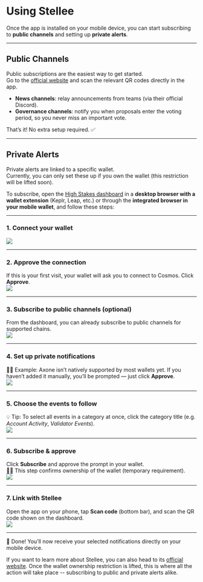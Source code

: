 
# Using Stellee

Once the app is installed on your mobile device, you can start subscribing to **public channels** and setting up **private alerts**.

---

## Public Channels

Public subscriptions are the easiest way to get started.  
Go to the [official website](https://stellee.highstakes.ch/get-started#channels) and scan the relevant QR codes directly in the app.  

- **News channels**: relay announcements from teams (via their official Discord).  
- **Governance channels**: notify you when proposals enter the voting period, so you never miss an important vote.  

That’s it! No extra setup required. ✅  

---

## Private Alerts

Private alerts are linked to a specific wallet.  
Currently, you can only set these up if you own the wallet (this restriction will be lifted soon).

To subscribe, open the [High Stakes dashboard](https://app.highstakes.ch/notifications) in a **desktop browser with a wallet extension** (Keplr, Leap, etc.) or through the **integrated browser in your mobile wallet**, and follow these steps:

---

### 1. Connect your wallet
<img src={step_1} />

---

### 2. Approve the connection
If this is your first visit, your wallet will ask you to connect to Cosmos. Click **Approve**.  
<img src={step_2} />

---

### 3. Subscribe to public channels (optional)
From the dashboard, you can already subscribe to public channels for supported chains.  
<img src={step_3} />

---

### 4. Set up private notifications
👨‍🏫 Example: Axone isn’t natively supported by most wallets yet. If you haven’t added it manually, you’ll be prompted — just click **Approve**.  
<img src={step_4} />

---

### 5. Choose the events to follow
💡 Tip: To select all events in a category at once, click the category title (e.g. *Account Activity*, *Validator Events*).  
<img src={step_5} />

---

### 6. Subscribe & approve
Click **Subscribe** and approve the prompt in your wallet.  
🥷🏽 This step confirms ownership of the wallet (temporary requirement).  
<img src={step_6} />

---

### 7. Link with Stellee
Open the app on your phone, tap **Scan code** (bottom bar), and scan the QR code shown on the dashboard.  
<img src={step_7} />

---

🎉 Done! You’ll now receive your selected notifications directly on your mobile device.

If you want to learn more about Stellee, you can also head to its [official website](https://stellee.highstakes.ch). 
Once the wallet ownership restriction is lifted, this is where all the action will take place -- subscribing to public and private alerts alike.

